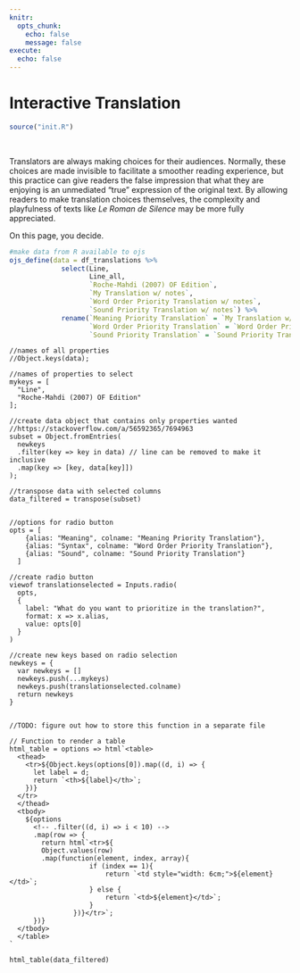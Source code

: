 ```yaml
---
knitr:
  opts_chunk:
    echo: false
    message: false
execute:
  echo: false
---
```


# Interactive Translation

```r
source("init.R")
```

&nbsp;

Translators are always making choices for their audiences. Normally, these choices are made invisible to facilitate a smoother reading experience, but this practice can give readers the false impression that what they are enjoying is an unmediated "true" expression of the original text. By allowing readers to make translation choices themselves, the complexity and playfulness of texts like _Le Roman de Silence_ may be more fully appreciated.

On this page, you decide.


<!-- ```{r} -->
<!-- kable(df_translations %>% select(Line, `Roche-Mahdi (2007) OF Edition`, `My Translation w/ notes`) %>% slice_head(n = 10),  -->
<!--       # caption = "Here's a caption",  -->
<!--       #escape = FALSE needed so explicit HTML in table will render as HTML -->
<!--       escape = FALSE) %>%  -->
<!--   kableExtra::column_spec(2, width = "6cm") -->

<!-- ``` -->





```r
#make data from R available to ojs
ojs_define(data = df_translations %>% 
             select(Line, 
                    Line_all, 
                    `Roche-Mahdi (2007) OF Edition`,
                    `My Translation w/ notes`, 
                    `Word Order Priority Translation w/ notes`,
                    `Sound Priority Translation w/ notes`) %>% 
             rename(`Meaning Priority Translation` = `My Translation w/ notes`, 
                    `Word Order Priority Translation` = `Word Order Priority Translation w/ notes`,
                    `Sound Priority Translation` = `Sound Priority Translation w/ notes`))
```

```ojs
//names of all properties
//Object.keys(data); 

//names of properties to select
mykeys = [
  "Line",
  "Roche-Mahdi (2007) OF Edition"
]; 

//create data object that contains only properties wanted
//https://stackoverflow.com/a/56592365/7694963
subset = Object.fromEntries(
  newkeys
  .filter(key => key in data) // line can be removed to make it inclusive
  .map(key => [key, data[key]])
);

//transpose data with selected columns
data_filtered = transpose(subset)


```


```ojs
//options for radio button
opts = [
    {alias: "Meaning", colname: "Meaning Priority Translation"},
    {alias: "Syntax", colname: "Word Order Priority Translation"},
    {alias: "Sound", colname: "Sound Priority Translation"}
  ]

//create radio button
viewof translationselected = Inputs.radio(
  opts, 
  {
    label: "What do you want to prioritize in the translation?",
    format: x => x.alias,
    value: opts[0]
  }
)

//create new keys based on radio selection
newkeys = {
  var newkeys = []
  newkeys.push(...mykeys)
  newkeys.push(translationselected.colname)
  return newkeys
}


```


```ojs
//TODO: figure out how to store this function in a separate file

// Function to render a table
html_table = options => html`<table>
  <thead>
    <tr>${Object.keys(options[0]).map((d, i) => {
      let label = d;
      return `<th>${label}</th>`;
    })}
  </tr>
  </thead>
  <tbody>
    ${options
      <!-- .filter((d, i) => i < 10) -->
      .map(row => {
        return html`<tr>${
        Object.values(row)
        .map(function(element, index, array){
                    if (index == 1){
                        return `<td style="width: 6cm;">${element}</td>`;
                    } else {
                        return `<td>${element}</td>`;
                    }
                })}</tr>`;
      })}
  </tbody>
  </table>
`

html_table(data_filtered)


```



<!-- ```{ojs print_table} -->
<!-- Inputs.table(data_filtered) -->
<!-- ``` -->



<!-- ```{r} -->
<!-- knitr::include_app("https://lindsayevanslee.shinyapps.io/silence-app/", -->
<!--   height = "600px") -->
<!-- ``` -->

